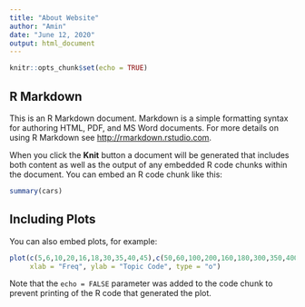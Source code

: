 ```yaml
---
title: "About Website"
author: "Amin"
date: "June 12, 2020"
output: html_document
---
```


```r
knitr::opts_chunk$set(echo = TRUE)
```

## R Markdown

This is an R Markdown document. Markdown is a simple formatting syntax for authoring HTML, PDF, and MS Word documents. For more details on using R Markdown see <http://rmarkdown.rstudio.com>.

When you click the **Knit** button a document will be generated that includes both content as well as the output of any embedded R code chunks within the document. You can embed an R code chunk like this:

```r
summary(cars)
```

## Including Plots

You can also embed plots, for example:

```r
plot(c(5,6,10,20,16,18,30,35,40,45),c(50,60,100,200,160,180,300,350,400,450),
     xlab = "Freq", ylab = "Topic Code", type = "o")

```

Note that the `echo = FALSE` parameter was added to the code chunk to prevent printing of the R code that generated the plot.
